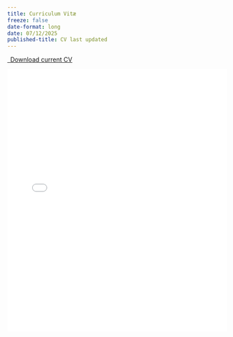 ```yaml
---
title: Curriculum Vitæ
freeze: false
date-format: long
date: 07/12/2025
published-title: CV last updated
---
```




<p class="text-center">
  <a class="btn btn-primary btn-lg cv-download" href="../assets/pdf/Srikrishnan-CV.pdf" target="_blank">
    <i class="fa-solid fa-file-arrow-down"></i>&ensp;Download current CV
  </a>
</p>

![](../assets/pdf/Srikrishnan-CV.pdf){width=100% height=600}